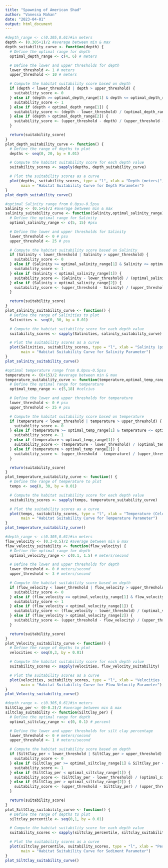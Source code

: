 ```yaml
---
title: "Spawning of American Shad"
author: "Vanessa Mahan"
date: "2023-04-01"
output: html_document
---
```

```r
#depth_range <- c(0.305,0.61)#in meters
depth <- (0.305+1)/2 #average between min & max
depth_suitability_curve <- function(depth) {
  # Define the optimal range for depth
  optimal_depth_range <- c(4, 6) # meters

  # Define the lower and upper thresholds for depth
  lower_threshold <- 1 # meters
  upper_threshold <- 10 # meters

  # Compute the habitat suitability score based on depth
  if (depth < lower_threshold | depth > upper_threshold) {
    suitability_score <- 0
  } else if (depth >= optimal_depth_range[1] & depth <= optimal_depth_range[2]) {
    suitability_score <- 1
  } else if (depth < optimal_depth_range[1]) {
    suitability_score <- (depth - lower_threshold) / (optimal_depth_range[1] - lower_threshold)
  } else if (depth > optimal_depth_range[2]) {
    suitability_score <- (upper_threshold - depth) / (upper_threshold - optimal_depth_range[2])
  }

  return(suitability_score)
}
plot_depth_suitability_curve <- function() {
  # Define the range of depths to plot
  depths <- seq(0, 20, by = 0.01)

  # Compute the habitat suitability score for each depth value
  suitability_scores <- sapply(depths, depth_suitability_curve)

  # Plot the suitability scores as a curve
  plot(depths, suitability_scores, type = "l", xlab = "Depth (meters)", ylab = "Habitat Suitability", ylim=c(0,1),
       main = "Habitat Suitability Curve for Depth Parameter")
}
plot_depth_suitability_curve()
```

```r
#optimal Salinity range from 0.0psu-0.5psu
Salinity <- (0.5+5)/2 #average between min & max
salinity_suitability_curve <- function(Salinity,optimal_salinity_range) {
  # Define the optimal range for Salinity
  optimal_salinity_range <- c(5, 15) #psu

  # Define the lower and upper thresholds for Salinity
  lower_threshold <- 0 # psu
  upper_threshold <- 25 # psu

  # Compute the habitat suitability score based on Salinity
  if (Salinity < lower_threshold | Salinity > upper_threshold) {
    suitability_score <- 0
  } else if (Salinity >= optimal_salinity_range[1] & Salinity <= optimal_salinity_range[2]) {
    suitability_score <- 1
  } else if (Salinity < optimal_salinity_range[1]) {
    suitability_score <- (Salinity - lower_threshold) / (optimal_salinity_range[1] - lower_threshold)
  } else if (Salinity > optimal_salinity_range[2]) {
    suitability_score <- (upper_threshold - Salinity) / (upper_threshold - optimal_salinity_range[2])
  }

  return(suitability_score)
}
plot_salinity_suitability_curve <- function() {
  # Define the range of Salinities to plot
  Salinities <- seq(0, 30, by = 0.01)

  # Compute the habitat suitability score for each depth value
  suitability_scores <- sapply(Salinities, salinity_suitability_curve)

  # Plot the suitability scores as a curve
  plot(Salinities, suitability_scores, type = "l", xlab = "Salinity (psu)", ylab = "Habitat Suitability", ylim=c(0,1),
       main = "Habitat Suitability Curve for Salinity Parameter")
}
plot_salinity_suitability_curve()
```

```r
#optimal temperature range from 0.0psu-0.5psu
temperature <- (6+15)/2 #average between min & max
temperature_suitability_curve <- function(temperature,optimal_temp_range) {
  # Define the optimal range for temperature
  optimal_temp_range <- c(5,18) #celcius

  # Define the lower and upper thresholds for temperature
  lower_threshold <- 0 # psu
  upper_threshold <- 25 # psu

  # Compute the habitat suitability score based on temperature
  if (temperature < lower_threshold | temperature > upper_threshold) {
    suitability_score <- 0
  } else if (temperature >= optimal_temp_range[1] & temperature <= optimal_temp_range[2]) {
    suitability_score <- 1
  } else if (temperature < optimal_temp_range[1]) {
    suitability_score <- (temperature - lower_threshold) / (optimal_temp_range[1] - lower_threshold)
  } else if (temperature > optimal_temp_range[2]) {
    suitability_score <- (upper_threshold - temperature) / (upper_threshold - optimal_temp_range[2])
  }

  return(suitability_score)
}
plot_temperature_suitability_curve <- function() {
  # Define the range of temperature to plot
  temps <- seq(0, 30, by = 0.01)

  # Compute the habitat suitability score for each depth value
  suitability_scores <- sapply(temps, temperature_suitability_curve)

  # Plot the suitability scores as a curve
  plot(temps, suitability_scores, type = "l", xlab = "Temperature (Celcius)", ylab = "Habitat Suitability", ylim=c(0,1),
       main = "Habitat Suitability Curve for Temperature Parameter")
}
plot_temperature_suitability_curve()
```

```r
#depth_range <- c(0.305,0.61)#in meters
flow_velocity <- (0.3-0.5)/2 #average between min & max
flow_velocity_suitability <- function(flow_velocity) {
  # Define the optimal range for depth
  optimal_velocity_range <- c(0.1, 1.5) # meters/second

  # Define the lower and upper thresholds for depth
  lower_threshold <- 0 # meters/second
  upper_threshold <- 3 # meters/second

  # Compute the habitat suitability score based on depth
  if (flow_velocity < lower_threshold | flow_velocity > upper_threshold) {
    suitability_score <- 0
  } else if (flow_velocity >= optimal_velocity_range[1] & flow_velocity <= optimal_velocity_range[2]) {
    suitability_score <- 1
  } else if (flow_velocity < optimal_velocity_range[1]) {
    suitability_score <- (flow_velocity - lower_threshold) / (optimal_velocity_range[1] - lower_threshold)
  } else if (flow_velocity > optimal_velocity_range[2]) {
    suitability_score <- (upper_threshold - flow_velocity) / (upper_threshold - optimal_velocity_range[2])
  }

  return(suitability_score)
}
plot_Velocity_suitability_curve <- function() {
  # Define the range of depths to plot
  velocities <- seq(0,3, by = 0.01)

  # Compute the habitat suitability score for each depth value
  suitability_scores <- sapply(velocities, flow_velocity_suitability)

  # Plot the suitability scores as a curve
  plot(velocities, suitability_scores, type = "l", xlab = "Velocities (meters/second)", ylab = "Habitat Suitability", ylim=c(0,1),
       main = "Habitat Suitability Curve for Flow Velocity Parameter")
}
plot_Velocity_suitability_curve()
```

```r
#depth_range <- c(0.305,0.61)#in meters
SiltClay_per <- (0-0.2)/2 #average between min & max
siltclay_suitability <- function(SiltClay_per) {
  # Define the optimal range for depth
  optimal_siltclay_range <- c(0, 0.1) # percent

  # Define the lower and upper thresholds for silt clay percentage
  lower_threshold <- 0 # meters/second
  upper_threshold <- 1 # meters/second

  # Compute the habitat suitability score based on depth
  if (SiltClay_per < lower_threshold | SiltClay_per > upper_threshold) {
    suitability_score <- 0
  } else if (SiltClay_per >= optimal_siltclay_range[1] & SiltClay_per <= optimal_siltclay_range[2]) {
    suitability_score <- 1
  } else if (SiltClay_per < optimal_siltclay_range[1]) {
    suitability_score <- (SiltClay_per - lower_threshold) / (optimal_siltclay_range[1] - lower_threshold)
  } else if (SiltClay_per > optimal_siltclay_range[2]) {
    suitability_score <- (upper_threshold - SiltClay_per) / (upper_threshold - optimal_siltclay_range[2])
  }

  return(suitability_score)
}
plot_SiltClay_suitability_curve <- function() {
  # Define the range of depths to plot
  siltclay_percentile <- seq(0,1, by = 0.01)

  # Compute the habitat suitability score for each depth value
  suitability_scores <- sapply(siltclay_percentile, siltclay_suitability)

  # Plot the suitability scores as a curve
  plot(siltclay_percentile, suitability_scores, type = "l", xlab = "Percent of Silt/Clay in Sediment (%)", ylab = "Habitat Suitability", ylim=c(0,1),
       main = "Habitat Suitability Curve for Sediment Parameter")
}
plot_SiltClay_suitability_curve()
```